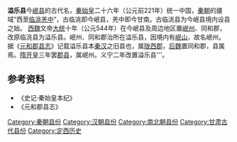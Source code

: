 '''溢乐县'''今[[岷县|岷县]]的古代名，[[秦始皇|秦始皇]]二十六年（公元前221年）统一中国，[[秦朝|秦朝]]的疆域“西至[[临洮|临洮]][[羌中|羌中]]”，古临洮即今岷县，羌中即今甘南。古临洮县为今岷县境内设县之始。 
[[西魏|西魏]]文帝[[大统|大统]]十年（公元544年）在今岷县及周边地区置[[岷州|岷州]]、同和郡，改原临洮县为溢乐县。岷州、同和郡治所在溢乐县，因境内有[[岷山|岷山]]，故名岷州。
据《[[元和郡县志|元和郡县志]]》记载溢乐县本[[秦|秦]][[汉|汉]]之旧县也，属[[陇西郡|陇西郡]]，[[后魏|后魏]]置同和郡，县属焉。[[隋|隋]][[开皇|开皇]]三年罢[[郡县|郡县]]，属岷州。义宁二年改置溢乐县'''。

==参考资料==
*《史记·秦始皇本纪》
*《元和郡县志》

[[Category:秦朝县份|Category:秦朝县份]]
[[Category:汉朝县份|Category:汉朝县份]]
[[Category:南北朝县份|Category:南北朝县份]]
[[Category:甘肃古代县份|Category:甘肃古代县份]]
[[Category:定西历史|Category:定西历史]]